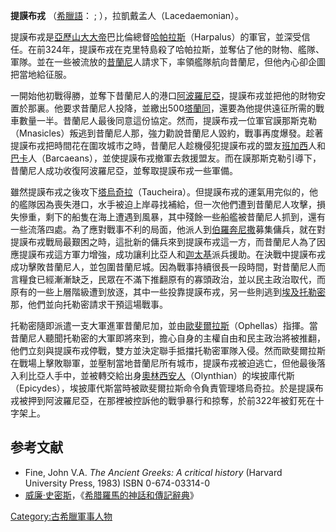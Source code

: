 '''提謨布戎''' （[[希臘語|希臘語]]：{{lang|el|Θίμβρων}} ; {{bd|?||前322年|catIdx=A}}），拉凱戴孟人（Lacedaemonian）。 

提謨布戎是[[亞歷山大大帝|亞歷山大大帝]]巴比倫總督[[哈帕拉斯|哈帕拉斯]]（Harpalus）的軍官，並深受信任。在前324年，提謨布戎在克里特島殺了哈帕拉斯，並奪佔了他的財物、艦隊、軍隊。並在一些被流放的[[昔蘭尼|昔蘭尼]]人請求下，率領艦隊航向昔蘭尼，但他內心卻企圖把當地給征服。

一開始他初戰得勝，並奪下昔蘭尼人的港口[[阿波羅尼亞_(昔蘭尼加)|阿波羅尼亞]]，提謨布戎並把他的財物安置於那裏。他要求昔蘭尼人投降，並繳出500[[塔蘭同|塔蘭同]]，還要為他提供遠征所需的戰車數量一半。昔蘭尼人最後同意這份協定。然而，提謨布戎一位軍官謨那斯克勒（Mnasicles）叛逃到昔蘭尼人那，強力勸說昔蘭尼人毀約，戰事再度爆發。趁著提謨布戎把時間花在圍攻城市之時，昔蘭尼人趁機侵犯提謨布戎的盟友[[班加西|班加西]]人和[[巴卡|巴卡]]人（Barcaeans），並使提謨布戎撤軍去救援盟友。而在謨那斯克勒引導下，昔蘭尼人成功收復阿波羅尼亞，並奪取提謨布戎一些軍備。 

雖然提謨布戎之後攻下[[塔烏奇拉|塔烏奇拉]]（Taucheira）。但提謨布戎的運氣用完似的，他的艦隊因為喪失港口，水手被迫上岸尋找補給，但一次他們遭到昔蘭尼人攻擊，損失慘重，剩下的船隻在海上遭遇到風暴，其中殘餘一些船艦被昔蘭尼人抓到，還有一些流落四處。為了應對戰事不利的局面，他派人到[[伯羅奔尼撒|伯羅奔尼撒]]募集傭兵，就在對提謨布戎戰局最艱困之時，這批新的傭兵來到提謨布戎這一方，而昔蘭尼人為了因應提謨布戎這方軍力增強，成功讓利比亞人和[[迦太基|迦太基]]派兵援助。在決戰中提謨布戎成功擊敗昔蘭尼人，並包圍昔蘭尼城。因為戰事持續很長一段時間，對昔蘭尼人而言糧食已經漸漸缺乏，民眾在不滿下推翻原有的寡頭政治，並以民主政治取代，而原有的一些上層階級遭到放逐，其中一些投靠提謨布戎，另一些則逃到[[埃及|埃及]][[托勒密一世|托勒密]]那，他們並向托勒密請求干預這場戰事。

托勒密隨即派遣一支大軍進軍昔蘭尼加，並由[[歐斐爾拉斯|歐斐爾拉斯]]（Ophellas）指揮。當昔蘭尼人聽聞托勒密的大軍即將來到，擔心自身的主權自由和民主政治將被推翻，他們立刻與提謨布戎停戰，雙方並決定聯手抵擋托勒密軍隊入侵。然而歐斐爾拉斯在戰場上擊敗聯軍，並壓制當地昔蘭尼所有城市，提謨布戎被迫逃亡，但他最後落入利比亞人手中，並被轉交給出身[[奧林西安人|奧林西安人]]（Olynthian）的埃披庫代斯（Epicydes），埃披庫代斯當時被歐斐爾拉斯命令負責管理塔烏奇拉。於是提謨布戎被押到阿波羅尼亞，在那裡被控訴他的戰爭暴行和掠奪，於前322年被釘死在十字架上。

== 参考文献 ==
*Fine, John V.A. ''The Ancient Greeks: A critical history'' (Harvard University Press, 1983) ISBN 0-674-03314-0
*[[威廉·史密斯_(辭典編纂者)|威廉·史密斯]]，《[[希腊羅馬的神話和傳記辭典|希腊羅馬的神話和傳記辭典]]》

[[Category:古希臘軍事人物|Category:古希臘軍事人物]]